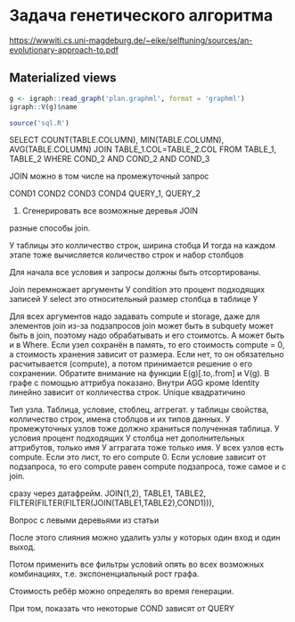 # Задача генетического алгоритма {#sec-lab-extra-genetic}

<https://wwwiti.cs.uni-magdeburg.de/~eike/selftuning/sources/an-evolutionary-approach-to.pdf>

## Materialized views

```r
g <- igraph::read_graph('plan.graphml', format = 'graphml')
igraph::V(g)$name
```


```r
source('sql.R')
```

SELECT COUNT(TABLE.COLUMN), MIN(TABLE.COLUMN), AVG(TABLE.COLUMN)
JOIN TABLE_1.COL=TABLE_2.COL
FROM TABLE_1, TABLE_2
WHERE COND_2 AND COND_2 AND COND_3

JOIN можно в том числе на промежуточный запрос

COND1
COND2
COND3
COND4 QUERY_1, QUERY_2

1. Сгенерировать все возможные деревья JOIN

разные способы join.

У таблицы это колличество строк, ширина стобца
И тогда на каждом этапе тоже вычисляется количество строк и набор столбцов


Для начала все условия и запросы должны быть отсортированы.

Join перемножает аргументы
У condition это процент подходящих записей
У select это относительный размер столбца в таблице
У 

Для всех аргументов надо задавать compute и storage, даже для элементов join
из-за подзапросов join может быть в subquety может быть в join, поэтому надо обрабатывать и его стоимотсь. А может быть и в Where. Если узел сохранён в память, то его стоимость compute = 0, а стоимость хранения зависит от размера. Если нет, то он обязательно расчитывается (compute), а потом принимается решение о его сохранении. Обратите внимание на функции E(g)[.to,.from] и V(g). В графе с помощью аттрибуа показано. Внутри AGG кроме Identity линейно зависит от колличества строк. Unique квадратичино

Тип узла. Таблица, условие, стоблец, аггрегат.
у таблицы свойства, колличество строк, имена стоблцов и их типов данных.
У промежуточных узлов тоже должно храниться полученная таблица.
У условия процент подходящих
У столбца нет дополнительных аттрибутов, только имя
У агграгата тоже только имя.
У всех узлов есть compute. Если это лист, то его compute 0. Если условие зависит от подзапроса, то его compute равен compute подзапроса, тоже самое и с join.


сразу через датафрейм. JOIN(1,2), TABLE1, TABLE2, FILTER(FILTER(FILTER(JOIN(TABLE1,TABLE2),COND1))),

Вопрос с левыми деревьями из статьи 

После этого слияния можно удалить узлы у которых один вход и один выход.

Потом применить все фильтры условий опять во всех возможных комбинациях, т.е. экспоненциальный рост графа.

Стоимость ребёр можно определять во время генерации.

При том, показать что некоторые COND зависят от QUERY
